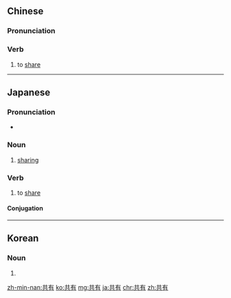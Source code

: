 ==Chinese==
{{zh-forms}}

===Pronunciation===
{{zh-pron
|m=gòngyǒu
|c=gung6 jau5
|h=pfs=khiung-yû
|mn=kiōng-iú
|cat=v
}}

===Verb===
{{zh-verb}}

# to [[share]]

----

==Japanese==
{{ja-kanjitab|きょう|ゆう|yomi=on}}

===Pronunciation===
* {{ja-pron|きょうゆう|yomi=o}}

===Noun===
{{ja-noun|きょうゆう}}

# [[sharing]]

===Verb===
{{ja-verb-suru|tr=trans|きょうゆう}}

# to [[share]]

====Conjugation====
{{ja-suru|きょうゆう}}
----
==Korean==
{{ko-hanjatab}}

===Noun===
{{ko-noun|hj|hangeul=공유}}

# {{hanja form of|공유}}

[[zh-min-nan:共有]]
[[ko:共有]]
[[mg:共有]]
[[ja:共有]]
[[chr:共有]]
[[zh:共有]]